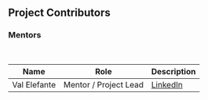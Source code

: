 
## Project Contributors

### Mentors

<br />

| Name              | Role                   | Description                                                |
| ------------------| ---------------------- | ---------------------------------------------------------- |
| Val Elefante      | Mentor / Project Lead  | [LinkedIn](https://www.linkedin.com/in/valerie-elefante/)  |        |


<br />

